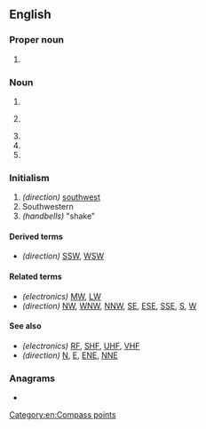 {{also|sw|Sw|Sw.|šw}}
==English==

===Proper noun===
{{en-proper noun}}

# {{initialism of|lang=en|[[Star Wars]]}}

===Noun===
{{en-noun|~}}

# {{io|lang=en|search warrant}}
# {{lb|en|electronics}} {{io|lang=en|[[short wave]]}}
# {{ao|lang=en|[[software]]}}
# {{io|lang=en|[[sex work]]}}
# {{io|lang=en|[[street workout]]}}

===Initialism===
{{rfc-header|Initialism}}
{{head|en|initialism}}

# ''(direction)'' [[southwest]]
# Southwestern
# ''(handbells)'' "shake"

====Derived terms====
* ''(direction)'' [[SSW]], [[WSW]]

====Related terms====
* ''(electronics)'' [[MW]], [[LW]]
* ''(direction)'' [[NW]], [[WNW]], [[NNW]], [[SE]], [[ESE]], [[SSE]], [[S]], [[W]]

====See also====
* ''(electronics)'' [[RF]], [[SHF]], [[UHF]], [[VHF]]
* ''(direction)'' [[N]], [[E]], [[ENE]], [[NNE]]

===Anagrams===
* {{anagrams|en|a=sw|W's|WS|Ws|w's|ws}}

[[Category:en:Compass points]]